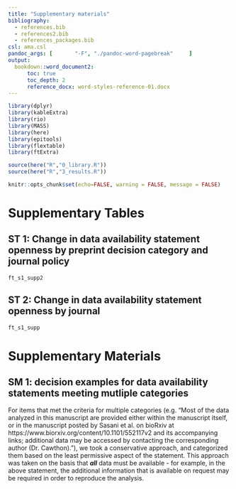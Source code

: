 ```yaml
---
title: "Supplementary materials"
bibliography: 
  - references.bib
  - references2.bib
  - references_packages.bib
csl: ama.csl
pandoc_args: [       "-F", "./pandoc-word-pagebreak"     ]
output:
  bookdown::word_document2:
      toc: true
      toc_depth: 2
      reference_docx: word-styles-reference-01.docx
---
```


``` r
library(dplyr)
library(kableExtra)
library(rio)
library(MASS)
library(here)
library(epitools)
library(flextable)
library(ftExtra)

source(here("R","0_library.R"))
source(here("R","3_results.R"))

knitr::opts_chunk$set(echo=FALSE, warning = FALSE, message = FALSE)

```

\newpage

# Supplementary Tables

## ST 1: Change in data availability statement openness by preprint decision category and journal policy

```r
ft_s1_supp2
```

\newpage

## ST 2: Change in data availability statement openness by journal

```r
ft_s1_supp
```

\newpage

# Supplementary Materials

##  SM 1: decision examples for data availability statements meeting mutliple categories

For items that met the criteria for multiple categories (e.g. "Most of the data analyzed in this manuscript are provided either within the manuscript itself, or in the manuscript posted by Sasani et al. on bioRxiv at  https://www.biorxiv.org/content/10.1101/552117v2 and its accompanying links; additional data may be accessed by contacting the corresponding author (Dr. Cawthon)."), we took a conservative approach, and categorized them based on the least permissive aspect of the statement. This approach was taken on the basis that __*all*__ data must be available - for example, in the above statement, the additional information that is available on request may be required in order to reproduce the analysis. 
